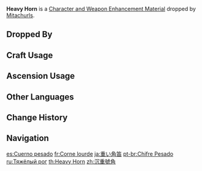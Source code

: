 {{Item Infobox
|id           = 112014
|image        = Item Heavy Horn.png
|type         = Character and Weapon Enhancement Materials
|group        = Hilichurl Horns
|group2       = Elite Enemy Drops
|invCategory  = Character Development Items
|quality      = 2
|description  = A crude horn used by hilichurls to warn each other. Given the damage to the horn, it won't be warning anyone any time soon.
|source1      = Dropped by [[Mitachurls]]
|source2      = Dropped by [[Lawachurls]]
}}
'''Heavy Horn''' is a [[Character and Weapon Enhancement Material]] dropped by [[Mitachurls]].

==Dropped By==
{{Dropped By}}

==Craft Usage==
{{Craft Usage}}

==Ascension Usage==
{{Ascension Usage}}
<!--
==Video Guides==
{{EVT
|video1   = 
|caption1 = 
}}
-->
==Other Languages==
{{Other Languages
|en      = Heavy Horn
|zhs     = 沉重号角
|zhs_rm  = Chénzhòng Hàojiǎo
|zht     = 沉重號角
|zht_rm  = Chénzhòng Hàojiǎo
|zh_tl   = Heavy Horn
|ja      = 重い角笛
|ja_rm   = Omoi Tsunobue
|ja_tl   = Heavy Horn
|ko      = 무거운 나팔
|ko_rm   = Mugeoun Napal
|ko_tl   = Heavy Horn
|es      = Cuerno pesado
|es_tl   = Heavy Horn
|fr      = Corne lourde
|fr_tl   = Heavy Horn
|ru      = Тяжёлый рог
|ru_tl   = Heavy Horn
|th      = Heavy Horn
|vi      = Sừng Nặng
|vi_tl   = Heavy Horn
|de      = Schweres Horn
|de_tl   = Heavy Horn
|id      = Heavy Horn
|pt      = Chifre Pesado
|pt_tl   = 
|tr      = Ağır Boynuz
|tr_tl   = 
|it      = Corno pesante
|it_tl   = 
}}

==Change History==
{{Change History|1.0}}

==Navigation==
{{Development Item Navbox|Character and Weapon Enhancement Materials}}

[[es:Cuerno pesado]]
[[fr:Corne lourde]]
[[ja:重い角笛]]
[[pt-br:Chifre Pesado]]
[[ru:Тяжёлый рог]]
[[th:Heavy Horn]]
[[zh:沉重號角]]